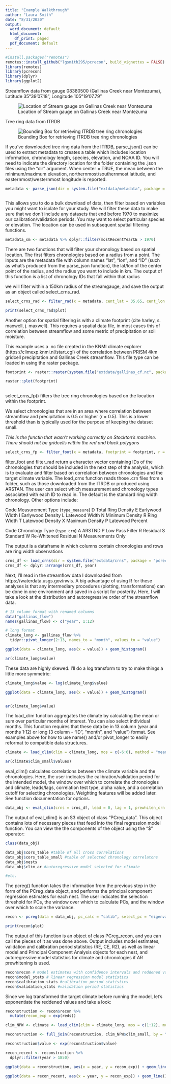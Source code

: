 ```yaml
---
title: "Example Walkthrough"
author: "Laura Smith"
date: "8/31/2020"
output:
  word_document: default
  html_document:
    df_print: paged
  pdf_document: default
---
```




```r
#install.packages("remotes")
remotes::install_github("lgsmith295/pcrecon", build_vignettes = FALSE)
library(remotes)
library(pcrecon)
library(dplyr)
library(ggplot2)
```

Streamflow data from gauge 08380500 (Gallinas Creek near Montezuma), Latitude 35°39'07.18", Longitude 105°19'07.79"


![Location of Stream gauge on Gallinas Creek near Montezuma]("earthmap_example.jpg")   




Tree ring data from ITRDB

![Bounding Box for retrieving ITRDB tree ring chronologies]("bb.png")


If you've downloaded tree ring data from the ITRDB, parse_json() can be used to extract metadata to creates a table which includes location information, chronology length, species, elevation, and NOAA ID. You will need to indicate the directory location for the folder containing the .json files using the "dir" argument. When center = TRUE, the mean between the minimum/maximum elevation, northernmost/southernmost latitude, and easternmost/westernmost longitude is reported.

```r


metadata <- parse_json(dir = system.file("extdata/metadata", package = "pcrecon", mustWork = TRUE), center = TRUE)



```

This allows you to do a bulk download of data, then filter based on variables you might want to isolate for your study. We will filter these data to make sure that we don't include any datasets that end before 1970 to maximize our calibration/validation periods. You may want to select particular species or elevation. The location can be used in subsequent spatial filtering functions.

```r
metadata_sm <- metadata %>% dplyr::filter(mostRecentYearCE > 1970)

```

There are two functions that will filter your chronology based on spatial location. The first filters chronologies based on a radius from a point. The inputs are the metadata file with column names "lat", "lon", and "ID" (such as what's produced from the parse_json function), the lat/lon of the center point of the radius, and the radius you want to include in km. The output of this function is a list of chronology IDs that fall within that radius

we will filter within a 150km radius of the streamgauge, and save the output as an object called select_crns_rad.

```r

select_crns_rad <- filter_rad(x = metadata, cent_lat = 35.65, cent_lon = -105.32, radius = 150, plot = TRUE)

print(select_crns_rad$plot)

```


Another option for spatial filtering is with a climate footprint (cite harley, s. maxwell, j. maxwell). This requires a spatial data file, in most cases this of correlation between streamflow and some metric of precipitation or soil moisture. 

This example uses a .nc file created in the KNMI climate explorer (https://climexp.knmi.nl/start.cgi) of the correlation between PRISM 4km gridcell precipitation and Gallinas Creek streamflow. This file type can be loaded in using the raster package.

```r
footprint <- raster::raster(system.file("extdata/gallinas_cf.nc", package = "pcrecon", mustWork = TRUE))

raster::plot(footprint)
  

```

select_crns_fp() filters the tree ring chronologies based on the location within the footprint.

We select chronologies that are in an area where correlation between streamflow and precipitation is 0.5 or higher (r = 0.5). This is a lower threshold than is typically used for the purpose of keeping the dataset small.

*This is the functin that wasn't working correctly on Stockton's machine. There should not be gridcells within the red and black polygons*


```r
select_crns_fp <- filter_foot(x = metadata, footprint = footprint, r = 0.5, cent_lat = 35.65, cent_lon = -105.32, radius = 150, plot = TRUE)

```

filter_foot and filter_rad return a character vector containing IDs of the chronologies that should be included in the next step of the analysis, which is to evaluate and filter based on correlation between chronologies and the target climate variable. The load_crns function reads those .crn files from a folder, such as those downloaded from the ITRDB or produced using ARSTAN. The user can select which measurement and chronology types associated with each ID to read in. The default is the standard ring width chronology. Other options include:

   Code Measurement Type (`type_measure`)
   D Total Ring Density
   E Earlywood Width
   I Earlywood Density
   L Latewood Width
   N Minimum Density
   R Ring Width
   T Latewood Density
   X Maximum Density
   P Latewood Percent
    
   Code Chronology Type (`type_crn`)
   A ARSTND
   P Low Pass Filter
   R Residual
   S Standard
   W Re-Whitened Residual
   N Measurements Only
    
 The output is a dataframe in which columns contain chronologies and rows are ring width observations 

```r
crns_df <- load_crns(dir = system.file("extdata/crns", package = "pcrecon", mustWork = TRUE), crns = select_crns_fp)
crns_df <- dplyr::arrange(crns_df, year)

```

Next, I'll read in the streamflow data I downloaded from https://waterdata.usgs.gov/nwis. A big advantage of using R for these analyses is that any intermediary procedures (plotting, transformations) can be done in one environment and saved in a script for posterity. Here, I will take a look at the distribution and autoregressive order of the streamflow data.

```r

# 13 column format with renamed columns
data("gallinas_flow")
names(gallinas_flow) <- c("year", 1:12)

# long format
climate_long <- gallinas_flow %>%
  tidyr::pivot_longer(2:13, names_to = "month", values_to = "value")

ggplot(data = climate_long, aes(x = value)) + geom_histogram()

ar(climate_long$value)
```


These data are highly skewed. I'll do a log transform to try to make things a little more symmetric:
```r

climate_long$value <- log(climate_long$value)

ggplot(data = climate_long, aes(x = value)) + geom_histogram()


ar(climate_long$value)

```

The load_clim function aggregates the climate by calculating the mean or sum over particular months of interest. You can also select individual months. This function requires that these data be in 13 column (year and months 1:12) or long (3 column - "ID", "month", and "value") format. See examples above for how to use name() and/or pivot_longer to easily reformat to compatible data structures. 

```r
climate <- load_clim(clim = climate_long, mos = c(-6:6), method = "mean", prewhiten_clim = TRUE)

ar(climate$clim_small$values)
```

eval_clim() calculates correlations between the climate variable and the chronologies. Here, the user indicates the calibration/validation period for the intended model, the window over which to correlate the chronologies and climate, leads/lags, correlation test type, alpha value, and a correlation cutoff for selecting chronologies. Weighting features will be added later. See function documentation for options.

```r
data_obj <- eval_clim(crns = crns_df, lead = 0, lag = 1, prewhiten_crn = TRUE, climate = climate, calib = 1950:1972, valid = 1928:1949, cor_window = "calib", type = "pearson", alternative = "two.sided", r = -1.0, conf = 0.95, print = TRUE, out_fmt = "csv", out_dir = "test/")
```

The output of eval_clim() is an S3 object of class "PCreg_data". This object contains lots of necessary pieces that feed into the final regression model function. You can view the the components of the object using the "$" operator:


```r
class(data_obj)

data_obj$cors_table #table of all cross correlations
data_obj$cors_table_small #table of selected chronology correlatons
data_obj$nests 
data_obj$clim_ar #autoregressive model selected for climate

#etc.
```



The pcreg() function takes the information from the previous step in the form of the PCreg_data object, and performs the principal component regression estimates for each nest. The user indicates the selection threshold for PCs, the window over which to calculate PCs, and the window over which to scale the variance. 

```r
recon <- pcreg(data = data_obj, pc_calc = "calib", select_pc = "eigenvalue1", scale_var = "calib", plot = TRUE, weight = NULL, cum_perc = NULL)

print(recon$plot)
```


The output of this function is an object of class PCreg_recon, and you can call the pieces of it as was done above. Output includes model estimates, validation and calibration period statistics (RE, CE, R2), as well as linear model and Principal Component Analysis objects for each nest, and autoregressive model statistics for climate and chronologies if AR prewhitening is used.

```r
recon$recon # model estimates with confidence intervals and reddened values
recon$model_stats # linear regression model statistics
recon$calibration_stats #calibration period statistics
recon$validation_stats #validation period statistics

```

Since we log transformed the target climate before running the model, let's exponentiate the reddened values and take a look:

```r

reconstruction <- recon$recon %>%
  mutate(recon_exp = exp(reds))

clim_NPW <- climate <- load_clim(clim = climate_long, mos = c(1:12), method = "mean", prewhiten_clim = FALSE)

reconstruction <- full_join(reconstruction, clim_NPW$clim_small, by = "year")

reconstruction$value <- exp(reconstruction$value)

recon_recent <- reconstruction %>%
  dplyr::filter(year > 1850)

ggplot(data = reconstruction, aes(x = year, y = recon_exp)) + geom_line() + geom_line(aes(x = year, y = value), color = "blue")

ggplot(data = recon_recent, aes(x = year, y = recon_exp)) + geom_line() + geom_line(aes(x = year, y = value), color = "blue")

```



